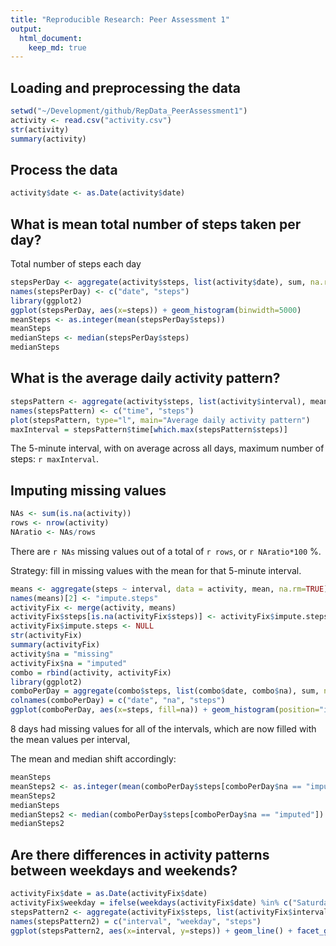 ```yaml
---
title: "Reproducible Research: Peer Assessment 1"
output: 
  html_document:
    keep_md: true
---
```


## Loading and preprocessing the data

```r
setwd("~/Development/github/RepData_PeerAssessment1")
activity <- read.csv("activity.csv")
str(activity)
summary(activity)
```

## Process the data

```r
activity$date <- as.Date(activity$date)
```

## What is mean total number of steps taken per day?

Total number of steps each day

```r
stepsPerDay <- aggregate(activity$steps, list(activity$date), sum, na.rm=TRUE)
names(stepsPerDay) <- c("date", "steps")
library(ggplot2)
ggplot(stepsPerDay, aes(x=steps)) + geom_histogram(binwidth=5000)
meanSteps <- as.integer(mean(stepsPerDay$steps))
meanSteps
medianSteps <- median(stepsPerDay$steps)
medianSteps
```

## What is the average daily activity pattern?

```r
stepsPattern <- aggregate(activity$steps, list(activity$interval), mean, na.rm=TRUE)
names(stepsPattern) <- c("time", "steps")
plot(stepsPattern, type="l", main="Average daily activity pattern")
maxInterval = stepsPattern$time[which.max(stepsPattern$steps)]
```

The 5-minute interval, with on average across all days, maximum number of steps: `r maxInterval`. 

## Imputing missing values

```r
NAs <- sum(is.na(activity))
rows <- nrow(activity)
NAratio <- NAs/rows
```

There are `r NAs` missing values out of a total of `r rows`, or `r NAratio*100` %.

Strategy: fill in missing values with the mean for that 5-minute interval.

```r
means <- aggregate(steps ~ interval, data = activity, mean, na.rm=TRUE)
names(means)[2] <- "impute.steps"
activityFix <- merge(activity, means) 
activityFix$steps[is.na(activityFix$steps)] <- activityFix$impute.steps[is.na(activityFix$steps)]
activityFix$impute.steps <- NULL
str(activityFix)
summary(activityFix)
activity$na = "missing"
activityFix$na = "imputed"
combo = rbind(activity, activityFix)
library(ggplot2)
comboPerDay = aggregate(combo$steps, list(combo$date, combo$na), sum, na.rm=TRUE)
colnames(comboPerDay) = c("date", "na", "steps")
ggplot(comboPerDay, aes(x=steps, fill=na)) + geom_histogram(position="identity", alpha=.5, binwidth=5000)
```

8 days had missing values for all of the intervals, which are now filled with the mean values per interval,

The mean and median shift accordingly:

```r
meanSteps
meanSteps2 <- as.integer(mean(comboPerDay$steps[comboPerDay$na == "imputed"]))
meanSteps2
medianSteps
medianSteps2 <- median(comboPerDay$steps[comboPerDay$na == "imputed"])
medianSteps2
```

## Are there differences in activity patterns between weekdays and weekends?

```r
activityFix$date = as.Date(activityFix$date)
activityFix$weekday = ifelse(weekdays(activityFix$date) %in% c("Saturday", "Sunday"), "Weekend", "Weekday")
stepsPattern2 <- aggregate(activityFix$steps, list(activityFix$interval, activityFix$weekday), mean, na.rm=TRUE)
names(stepsPattern2) = c("interval", "weekday", "steps")
ggplot(stepsPattern2, aes(x=interval, y=steps)) + geom_line() + facet_grid(weekday ~.)
```

